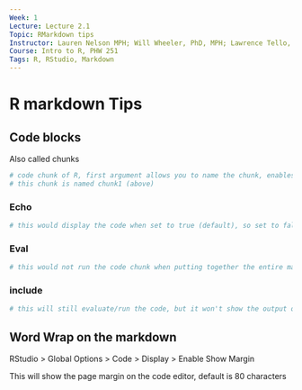 ```yaml
---
Week: 1
Lecture: Lecture 2.1
Topic: RMarkdown tips
Instructor: Lauren Nelson MPH; Will Wheeler, PhD, MPH; Lawrence Tello, MPH
Course: Intro to R, PHW 251
Tags: R, RStudio, Markdown
---
```


# R markdown Tips

## Code blocks

Also called chunks

```r

# code chunk of R, first argument allows you to name the chunk, enables easier navigation of the document
# this chunk is named chunk1 (above)

```

### Echo

```r

# this would display the code when set to true (default), so set to false will just show the output/results of the code

```

### Eval

```r

# this would not run the code chunk when putting together the entire markdown doc, default is true

```

### include

```r

# this will still evaluate/run the code, but it won't show the output or code in the resulting document

```

## Word Wrap on the markdown

RStudio > Global Options > Code > Display > Enable Show Margin

This will show the page margin on the code editor, default is 80 characters